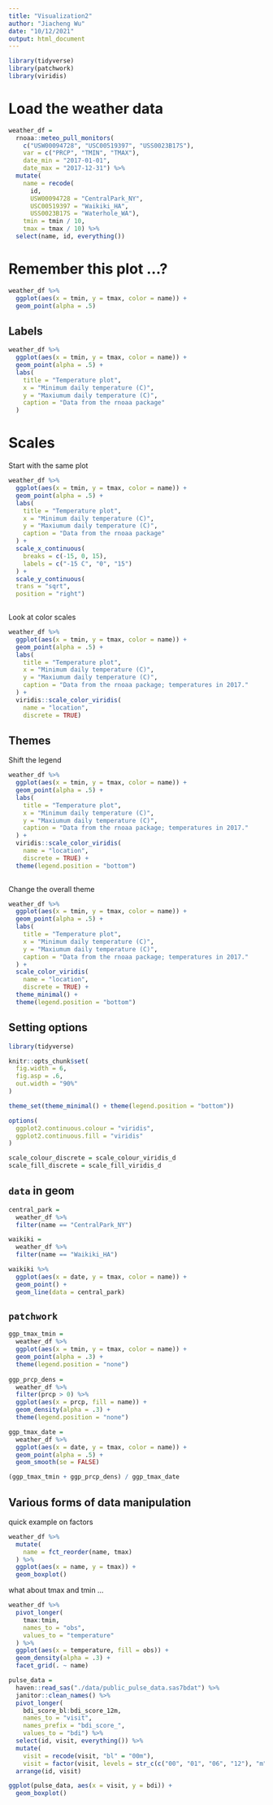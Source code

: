 ```yaml
---
title: "Visualization2"
author: "Jiacheng Wu"
date: "10/12/2021"
output: html_document
---
```


```r
library(tidyverse)
library(patchwork)
library(viridis)
```


# Load the weather data

```r
weather_df = 
  rnoaa::meteo_pull_monitors(
    c("USW00094728", "USC00519397", "USS0023B17S"),
    var = c("PRCP", "TMIN", "TMAX"), 
    date_min = "2017-01-01",
    date_max = "2017-12-31") %>%
  mutate(
    name = recode(
      id, 
      USW00094728 = "CentralPark_NY", 
      USC00519397 = "Waikiki_HA",
      USS0023B17S = "Waterhole_WA"),
    tmin = tmin / 10,
    tmax = tmax / 10) %>%
  select(name, id, everything())
```


# Remember this plot ...?

```r
weather_df %>% 
  ggplot(aes(x = tmin, y = tmax, color = name)) + 
  geom_point(alpha = .5)
```


## Labels

```r
weather_df %>% 
  ggplot(aes(x = tmin, y = tmax, color = name)) + 
  geom_point(alpha = .5) +
  labs(
    title = "Temperature plot",
    x = "Minimum daily temperature (C)",
    y = "Maxiumum daily temperature (C)",
    caption = "Data from the rnoaa package"
  )
```


# Scales

Start with the same plot

```r
weather_df %>% 
  ggplot(aes(x = tmin, y = tmax, color = name)) + 
  geom_point(alpha = .5) +
  labs(
    title = "Temperature plot",
    x = "Minimum daily temperature (C)",
    y = "Maxiumum daily temperature (C)",
    caption = "Data from the rnoaa package"
  ) +
  scale_x_continuous(
    breaks = c(-15, 0, 15),
    labels = c("-15 C", "0", "15")
  ) +
  scale_y_continuous(
  trans = "sqrt", 
  position = "right")
  
```

Look at color scales

```r
weather_df %>% 
  ggplot(aes(x = tmin, y = tmax, color = name)) + 
  geom_point(alpha = .5) +
  labs(
    title = "Temperature plot",
    x = "Minimum daily temperature (C)",
    y = "Maxiumum daily temperature (C)",
    caption = "Data from the rnoaa package; temperatures in 2017."
  ) +
  viridis::scale_color_viridis(
    name = "location",
    discrete = TRUE)
```


## Themes

Shift the legend
```r
weather_df %>% 
  ggplot(aes(x = tmin, y = tmax, color = name)) + 
  geom_point(alpha = .5) +
  labs(
    title = "Temperature plot",
    x = "Minimum daily temperature (C)",
    y = "Maxiumum daily temperature (C)",
    caption = "Data from the rnoaa package; temperatures in 2017."
  ) +
  viridis::scale_color_viridis(
    name = "location",
    discrete = TRUE) +
  theme(legend.position = "bottom") 
  
```

Change the overall theme

```r
weather_df %>% 
  ggplot(aes(x = tmin, y = tmax, color = name)) + 
  geom_point(alpha = .5) +
  labs(
    title = "Temperature plot",
    x = "Minimum daily temperature (C)",
    y = "Maxiumum daily temperature (C)",
    caption = "Data from the rnoaa package; temperatures in 2017."
  ) +
  scale_color_viridis(
    name = "location",
    discrete = TRUE) +
  theme_minimal() +
  theme(legend.position = "bottom")
```

## Setting options

```r
library(tidyverse)

knitr::opts_chunk$set(
  fig.width = 6,
  fig.asp = .6,
  out.width = "90%"
)

theme_set(theme_minimal() + theme(legend.position = "bottom"))

options(
  ggplot2.continuous.colour = "viridis",
  ggplot2.continuous.fill = "viridis"
)

scale_colour_discrete = scale_colour_viridis_d
scale_fill_discrete = scale_fill_viridis_d
```


## `data` in geom

```r
central_park = 
  weather_df %>% 
  filter(name == "CentralPark_NY")

waikiki = 
  weather_df %>% 
  filter(name == "Waikiki_HA")

waikiki %>% 
  ggplot(aes(x = date, y = tmax, color = name)) + 
  geom_point() + 
  geom_line(data = central_park)
```


## `patchwork`

```r
ggp_tmax_tmin = 
  weather_df %>% 
  ggplot(aes(x = tmin, y = tmax, color = name)) + 
  geom_point(alpha = .3) +
  theme(legend.position = "none")
  
ggp_prcp_dens = 
  weather_df %>% 
  filter(prcp > 0) %>% 
  ggplot(aes(x = prcp, fill = name)) +
  geom_density(alpha = .3) +
  theme(legend.position = "none")

ggp_tmax_date = 
  weather_df %>% 
  ggplot(aes(x = date, y = tmax, color = name)) + 
  geom_point(alpha = .5) +
  geom_smooth(se = FALSE) 

(ggp_tmax_tmin + ggp_prcp_dens) / ggp_tmax_date
```


## Various forms of data manipulation

quick example on factors

```r
weather_df %>% 
  mutate(
    name = fct_reorder(name, tmax)
  ) %>% 
  ggplot(aes(x = name, y = tmax)) +
  geom_boxplot()
```

what about tmax and tmin ...

```r
weather_df %>% 
  pivot_longer(
    tmax:tmin, 
    names_to = "obs",
    values_to = "temperature"
  ) %>% 
  ggplot(aes(x = temperature, fill = obs)) +
  geom_density(alpha = .3) +
  facet_grid(. ~ name)
```


```r
pulse_data = 
  haven::read_sas("./data/public_pulse_data.sas7bdat") %>%
  janitor::clean_names() %>%
  pivot_longer(
    bdi_score_bl:bdi_score_12m,
    names_to = "visit", 
    names_prefix = "bdi_score_",
    values_to = "bdi") %>%
  select(id, visit, everything()) %>%
  mutate(
    visit = recode(visit, "bl" = "00m"),
    visit = factor(visit, levels = str_c(c("00", "01", "06", "12"), "m"))) %>%
  arrange(id, visit)

ggplot(pulse_data, aes(x = visit, y = bdi)) + 
  geom_boxplot()
```


